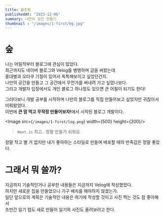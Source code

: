 ```yaml
---
title: 읊조림
publishedAt: "2023-12-06"
summary: 나만의 공간 만들기
thumbnail : "/images/1-first/bg.jpg"
---
```


# 숲

나는 어릴적부터 블로그에 관심이 많았다.<br/>
최근까지도 네이버 블로그와 Velog를 병행하며 글을 써왔는데<br/> 홍대병과 오타쿠 기질이 있어서 독특해보이고 싶었던건지.<br/>나만의 공간을 만들고 그 공간에서 무언가를 써내려 가고 싶었나보다.<br/>
그리고 개발자 입장에서도 개인 블로그 하나정도 있으면 큰 어필이 되기도 한다!


그러다보니 개발 공부를 시작하며 나만의 블로그를 직접 만들어보고 싶었지만 귀찮아서 미뤄왔었다. <br/>
이번에 <b>큰 맘 먹고 무작정 만들어보자!</b>에서 시작된 블로그 개발이다.<br/>

<Image src={`/images/1-first/log.png`} width={500} height={200}/>

> `Next.Js` 최고.. 정말 만들기 쉬워요

정말 작고 별 거 없지만 내가 좋아하는 스타일로 만들며 배포할 때의 만족감은 정말 좋았다.

# 그래서 뭐 쓸까?

지금까지 기술적인거나 공부한 내용들은 지금까지 Velog에 작성했었다.<br/>
하지만 새로운 집을 만들었으니 가구 배치를 해야하지 않겠는가.<br/>
일단 앞으로의 계획은 기술적인 내용은 여기에 작성할 것이고 사진 찍는 것도 참 좋아해서<br/>조만간 일기 탭도 새로 만들어 일기와 사진도 올려보려고 한다.
